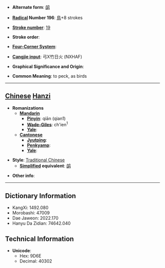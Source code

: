 * '''Alternate form''': [[鹐]]

* '''[[Wiktionary:Chinese radical index| Radical]] Number 196''': [[Wiktionary:Chinese radical index 鳥|鳥]]+8 strokes

* '''[[Wiktionary:Chinese total strokes index|Stroke number]]''': [[Wiktionary:Chinese total strokes index 19|19]]

* '''Stroke order''': 

* '''[[Wiktionary:Chinese four corner index|Four-Corner System]]''': 

* '''[[Wiktionary:Chinese Cangjie index|Cangjie input]]''': 弓X竹日火 (NXHAF)

* '''Graphical Significance and Origin''': 

* '''Common Meaning''': to peck, as birds

----

== [[Chinese]] [[Hanzi]] ==

* '''Romanizations'''
** '''[[Mandarin]]'''
*** '''[[Pinyin]]''': qiān (qian1)
*** '''[[Wade-Giles]]''': ch'ien<sup>1</sup>
*** '''[[Yale]]''': 
** '''[[Cantonese]]'''
*** '''[[Jyutping]]''':
*** '''[[Penkyamp]]''': 
*** '''[[Yale]]''': 

* '''Style''': [[Traditional Chinese]] 
** '''[[Simplified Chinese|Simplified]] equivalent''': [[鹐]]

* '''Other info''': 

----

== Dictionary Information ==

* KangXi: 1492.080
* Morobashi: 47009
* Dae Jaweon: 2022.170
* Hanyu Da Zidian: 74642.040

== Technical Information ==

* '''Unicode''':
** Hex: 9D6E
** Decimal: 40302